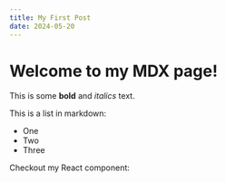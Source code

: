 ```yaml
---
title: My First Post
date: 2024-05-20
---
```


# Welcome to my MDX page!

This is some **bold** and _italics_ text.
 
This is a list in markdown:
 
- One
- Two
- Three
 
Checkout my React component:
